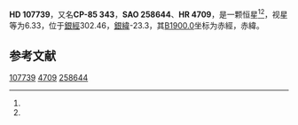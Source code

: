 {{Starbox begin
| name = HD 107739
}}
{{Starbox observe
| epoch = [[J2000.0|J2000.0]]
| constell = {{星座名待查}}<ref name=SIMBAD>{{cite web
 | url=http://simbad.u-strasbg.fr/simbad/sim-id?Ident=HR+4709
 | title =Pulsating variable Star
 | publisher=Centre de Données astronomiques de Strasbourg
 | work=SIMBAD
 | accessdate=2012-07-13}}</ref><ref name=DATA>{{cite web
 | url=http://vizier.u-strasbg.fr/viz-bin/VizieR-5?-out.add=.&-source=5050&-corr=PK=HR&-out.max=9999&HR=4709
 | title=VizieR Detailed Page
 | accessdate=2012-07-13
 | archive-date=2019-02-16
 | archive-url=https://web.archive.org/web/20190216080321/http://vizier.u-strasbg.fr/viz-bin/VizieR-5?-out.add=.&-source=5050&-corr=PK=HR&-out.max=9999&HR=4709
 | dead-url=no
 }}</ref>
| 星官 = 
| ra = {{RA|12|25|37.5}}<ref name=SIMBAD /><ref name=DATA />
| dec = {{DEC|-86|9|2}}<ref name=SIMBAD /><ref name=DATA />
| appmag_v = 6.33<ref name=SIMBAD /><ref name=DATA />
}}
{{Starbox character
| class = K0III<ref name=SIMBAD /><ref name=DATA />
| b-v = 1.08<ref name=SIMBAD /><ref name=DATA />
| u-b = 0.89<ref name=SIMBAD /><ref name=DATA />
| r-i = <ref name=SIMBAD /><ref name=DATA />
| variable = 
}}
{{Starbox astrometry
| radial_v = 0.89
| prop_mo_ra = 25
| parallax = 
| p_error = 
}}
{{Starbox catalog
| names =CP-85 343，[[SAO星表|SAO]] 258644，[[HD星表|HD]] 107739，[[HR星表|HR]] 4709}}
{{Starbox reference |Simbad=HR+4709}}
{{Starbox end}}

'''HD 107739'''，又名'''CP-85 343'''，'''SAO 258644'''、'''HR 4709'''，是一颗恒星<ref name=SIMBAD /><ref name=DATA />，视星等为6.33，位于[[銀道座標系|銀經]]302.46，[[銀道座標系|銀緯]]-23.3，其[[B1900.0|B1900.0]]坐标为赤經{{RA|12|17|37.1}}，赤緯{{DEC|-85|-23.3|46}}。

== 参考文献 ==
{{reflist}}

{{star-stub}}

[[Category:HD和HDE天體|107739]]
[[Category:HR天體|4709]]
[[Category:SAO天體|258644]]